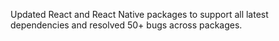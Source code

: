 Updated React and React Native packages to support all latest dependencies and resolved 50+ bugs across packages.
